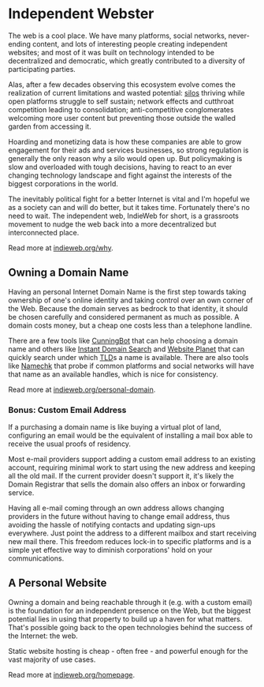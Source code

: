 # Independent Webster

The web is a cool place. We have many platforms, social networks, never-ending
content, and lots of interesting people creating independent websites; and most
of it was built on technology intended to be decentralized and democratic, which
greatly contributed to a diversity of participating parties.

Alas, after a few decades observing this ecosystem evolve comes the realization
of current limitations and wasted potential: [silos][] thriving while open
platforms struggle to self sustain; network effects and cutthroat competition
leading to consolidation; anti-competitive conglomerates welcoming more user
content but preventing those outside the walled garden from accessing it.

[silos]: https://indieweb.org/silo

Hoarding and monetizing data is how these companies are able to grow engagement
for their ads and services businesses, so strong regulation is generally the
only reason why a silo would open up. But policymaking is slow and overloaded
with tough decisions, having to react to an ever changing technology landscape
and fight against the interests of the biggest corporations in the world.

The inevitably political fight for a better Internet is vital and I'm hopeful we
as a society can and will do better, but it takes time. Fortunately there's no
need to wait. The independent web, IndieWeb for short, is a grassroots movement
to nudge the web back into a more decentralized but interconnected place.

Read more at [indieweb.org/why](https://indieweb.org/why).

## Owning a Domain Name

Having an personal Internet Domain Name is the first step towards taking
ownership of one's online identity and taking control over an own corner of the
Web. Because the domain serves as bedrock to that identity, it should be chosen
carefully and considered permanent as much as possible. A domain costs money,
but a cheap one costs less than a telephone landline.

There are a few tools like [CunningBot][] that can help choosing a domain name
and others like [Instant Domain Search][] and [Website Planet][] that can
quickly search under which [TLD][]s a name is available. There are also tools
like [Namechk][] that probe if common platforms and social networks will have
that name as an available handles, which is nice for consistency.

[CunningBot]: https://cunningbot.com
[Instant Domain Search]: https://instantdomainsearch.com/
[Website Planet]: https://www.websiteplanet.com/webtools/domain-name-generator/
[TLD]: https://en.wikipedia.org/wiki/Top-level_domain
[Namechk]: https://namechk.com

Read more at [indieweb.org/personal-domain](https://indieweb.org/personal-domain).

### Bonus: Custom Email Address

If a purchasing a domain name is like buying a virtual plot of land, configuring
an email would be the equivalent of installing a mail box able to receive the
usual proofs of residency.

Most e-mail providers support adding a custom email address to an existing
account, requiring minimal work to start using the new address and keeping all
the old mail. If the current provider doesn't support it, it's likely the Domain
Registrar that sells the domain also offers an inbox or forwarding service.

Having all e-mail coming through an own address allows changing providers in the
future without having to change email address, thus avoiding the hassle of
notifying contacts and updating sign-ups everywhere. Just point the address to a
different mailbox and start receiving new mail there. This freedom reduces
lock-in to specific platforms and is a simple yet effective way to diminish
corporations' hold on your communications.

## A Personal Website

Owning a domain and being reachable through it (e.g. with a custom email) is the
foundation for an independent presence on the Web, but the biggest potential
lies in using that property to build up a haven for what matters. That's
possible going back to the open technologies behind the success of the Internet:
the web.

Static website hosting is cheap - often free - and powerful enough for the vast
majority of use cases.

Read more at [indieweb.org/homepage](https://indieweb.org/homepage).
